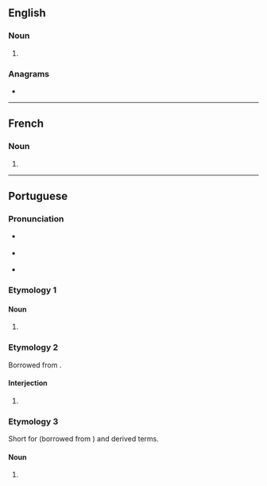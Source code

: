 {{also|Xis|XIs}}
==English==

===Noun===
{{head|en|noun form}}

# {{plural of|en|xi}}

===Anagrams===
* {{anagrams|en|a=isx|ISX|Six|six}}

----

==French==

===Noun===
{{head|fr|noun plural forms|g=m-p}}

# {{plural of|fr|xi}}

----

==Portuguese==

===Pronunciation===
* {{a|Brazil}} {{IPA|pt|/ˈʃis/}} {{IPA|pt|/ˈʃiʃ/}}
* {{a|Portugal}} {{IPA|pt|/ˈʃiʃ/}}
* {{rhymes|pt|is}}

===Etymology 1===

====Noun====
{{pt-noun|m|xis}}

# {{l|en|ex}} {{gloss|name of the Latin letter X, x}}

===Etymology 2===
Borrowed from {{bor|pt|en|cheese}}.

====Interjection====
{{pt-interj}}

# {{lb|pt|photography}} {{l|en|cheese}} {{gloss|said while being photographed}}

===Etymology 3===
Short for {{m|pt|xisburguer}} (borrowed from {{bor|pt|en|cheeseburger}}) and derived terms.

====Noun====
{{pt-noun|m|xis}}

# {{lb|pt|informal}} {{l|en|burger}} {{gloss|large sandwich with a patty}}

{{topics|pt|Latin letter names|Sandwiches}}